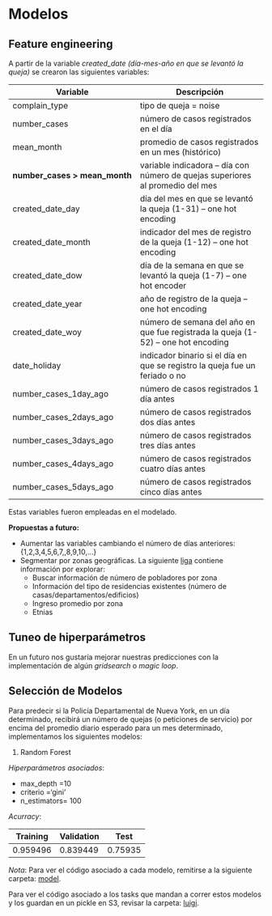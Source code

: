 # Modelos {#modelos}

## Feature engineering

<div align=justify>

A partir de la variable *created_date (día-mes-año en que se levantó la queja)* se crearon las siguientes variables:


| Variable      |  Descripción |
|-|-|
| complain_type | tipo de queja = noise  |
| number_cases  | número de casos registrados en el día  |
| mean_month    | promedio de casos registrados en un mes (histórico)  |
| **number_cases  >  mean_month**| variable indicadora -- día con número de quejas superiores al promedio del mes|
| created_date_day| día del mes en que se levantó la queja (1-31) -- one hot encoding|
| created_date_month | indicador del mes de registro de la queja (1-12) -- one hot encoding|
|created_date_dow| día de la semana en que se levantó la queja (1-7) -- one hot encoder|
| created_date_year| año de registro de la queja -- one hot encoding |
| created_date_woy| número de semana del año en que fue registrada la queja (1-52) -- one hot encoding|
| date_holiday | indicador binario si el día en que se registro la queja fue un feriado o no|
|number_cases_1day_ago| número de casos registrados 1 día antes|
|number_cases_2days_ago| número de casos registrados dos días antes|
|number_cases_3days_ago| número de casos registrados tres días antes|
|number_cases_4days_ago| número de casos registrados cuatro días antes|
|number_cases_5days_ago| número de casos registrados cinco días antes|

Estas variables fueron empleadas en el modelado.


**Propuestas a futuro:**

+ Aumentar las variables cambiando el número de días anteriores: {1,2,3,4,5,6,7,,8,9,10,...}
+ Segmentar por zonas geográficas. La siguiente [liga](https://www.census.gov/en.html "censo usa") contiene información por explorar:
  + Buscar información de número de pobladores por zona
  + Información del tipo de residencias existentes (número de casas/departamentos/edificios)
  + Ingreso promedio por zona
  + Etnias


## Tuneo de hiperparámetros

En un futuro nos gustaría mejorar nuestras predicciones con la implementación de algún *gridsearch* o *magic loop*.

## Selección de Modelos


Para predecir si la Policía Departamental de Nueva York, en un día determinado, recibirá un número de quejas (o peticiones de servicio) por encima del promedio diario esperado para un mes determinado, implementamos los siguientes modelos:

1) Random Forest 

*Hiperparámetros asociados*:  

+ max_depth =$10$
+ criterio ='gini'
+ n_estimators= $100$

*Acurracy*:

|Training|Validation| Test|
|-|-|-|
|0.959496|0.839449|0.75935|





*Nota*:
Para ver el código asociado a cada modelo, remitirse a la siguiente carpeta: [model](https://github.com/dapivei/data-product-architecture-final-project/tree/master/scripts/model).

Para ver el código asociado a los tasks que mandan a correr estos modelos y los guardan en un pickle en S3, revisar la carpeta: [luigi](https://github.com/dapivei/data-product-architecture-final-project/tree/master/scripts/luigi).

</div>
